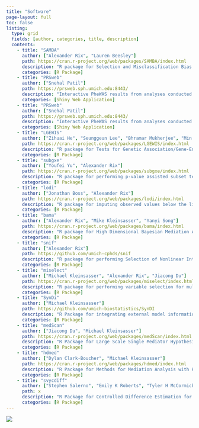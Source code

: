 ```yaml
---
title: "Software"
page-layout: full
toc: false
listing:
  type: grid
  fields: [author, categories, title, description]
  contents:
    - title: "SAMBA"
      author: ["Alexander Rix", "Lauren Beesley"]
      path: https://cran.r-project.org/web/packages/SAMBA/index.html
      description: "R package for Selection and Misclassification Bias Adjustment for Logistic Regression Models."
      categories: [R Package]
    - title: "PRSweb"
      author: ["Snehal Patil"]
      path: https://prsweb.sph.umich.edu:8443/
      description: "Interactive PheWAS results from analyses conducted using Michigan Genomics Initiative and UK Biobank data."
      categories: [Shiny Web Application] 
    - title: "PRSweb"
      author: ["Snehal Patil"]
      path: https://prsweb.sph.umich.edu:8443/
      description: "Interactive PheWAS results from analyses conducted using Michigan Genomics Initiative and UK Biobank data."
      categories: [Shiny Web Application] 
    - title: "LGEWIS"
      author: ["Zihuai He", "Seunggeun Lee", "Bhramar Mukherjee", "Min Zhang"]
      path: https://cran.r-project.org/web/packages/LGEWIS/index.html
      description: "R package for Tests for Genetic Association/Gene-Environment Interaction in Longitudinal Studies."
      categories: [R Package]
    - title: "subgxe"
      author: ["Youfei Yu", "Alexander Rix"]
      path: https://cran.r-project.org/web/packages/subgxe/index.html
      description: "R package for performing p-value assisted subset testing for association."
      categories: [R Package]
    - title: "lodi"
      author: ["Jonathan Boss", "Alexander Rix"]
      path: https://cran.r-project.org/web/packages/lodi/index.html
      description: "R package for imputing observed values below the limit of detection in single-pollutant models via censored likelihood multiple imputation."
      categories: [R Package]
    - title: "bama"
      author: ["Alexander Rix", "Mike Kleinsasser", "Yanyi Song"]
      path: https://cran.r-project.org/web/packages/bama/index.html
      description: "R package for High Dimensional Bayesian Mediation Analysis"
      categories: [R Package]
    - title: "snif"
      author: ["Alexander Rix"]
      path: https://github.com/umich-cphds/snif
      description: "R package for performing Selection of Nonlinear Interactions by a Forward Stepwise Algorithm."
      categories: [R Package]
    - title: "miselect"
      author: ["Michael Kleinsasser", "Alexander Rix", "Jiacong Du"]
      path: https://cran.r-project.org/web/packages/miselect/index.html
      description: "R package for performing variable selection for multiply imputed data."
      categories: [R Package]
    - title: "SynDi"
      author: ["Michael Kleinsasser"]
      path: https://github.com/umich-biostatistics/SynDI
      description: "R Package for integrating external model information into the current regression modeling"
      categories: [R Package]
    - title: "medScan"
      author: ["Jiacong Du", "Michael Kleinsasser"]
      path: https://cran.r-project.org/web/packages/medScan/index.html
      description: "R Package for Large Scale Single Mediator Hypothesis Testing"
      categories: [R Package]
    - title: "hdmed"
      author: ["Dylan Clark-Boucher", "Michael Kleinsasser"]
      path: https://cran.r-project.org/web/packages/hdmed/index.html
      description: "R Package for Methods for Mediation Analysis with High-Dimensional Mediators"
      categories: [R Package]
    - title: "svycdiff"
      author: ["Stephen Salerno", "Emily K Roberts", "Tyler H McCormick", "Bhramar Mukherjee", "Xu Shi"]
      path: x
      description: "R Package for Controlled Difference Estimation for Complex Surveys"
      categories: [R Package]
---
```




::: {.column-page-inset}
![](images/banner-images/alumnae.jpg)
:::

